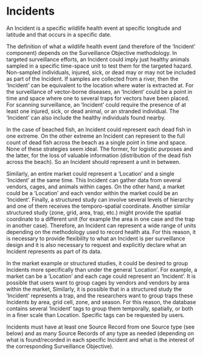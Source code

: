 # Incidents

An Incident is a specific wildlife health event at specific longitude and latitude and that occurs in a specific date.

The definition of what a wildlife health event (and therefore of the 'Incident' component) depends on the Surveillance Objective methodology. In targeted surveillance efforts, an Incident could imply just healthy animals sampled in a specific time-space unit to test them for the targeted hazard. Non-sampled individuals, injured, sick, or dead may or may not be included as part of the Incident. If samples are collected from a river, then the 'Incident' can be equivalent to the location where water is extracted at. For the surveillance of vector-borne diseases, an 'Incident' could be a point in time and space where one to several traps for vectors have been placed. For scanning surveillance, an 'Incident' could require the presence of at least one injured, sick, or dead animal, or an stranded individual. The 'Incident' can also include the healthy individuals found nearby.

In the case of beached fish, an Incident could represent each dead fish in one extreme. On the other extreme an Incident can represent to the full count of dead fish across the beach as a single point in time and space. None of these strategies seem ideal. The former, for logistic purposes and the latter, for the loss of valuable information (distribution of the dead fish across the beach). So an Incident should represent a unit in between.

Similarly, an entire market could represent a 'Location' and a single 'Incident' at the same time. This Incident can gather data from several vendors, cages, and animals within cages. On the other hand, a market could be a 'Location' and each vendor within the market could be an 'Incident'. Finally, a structured study can involve several levels of hierarchy and one of them receives the temporo-spatial coordinate. Another similar structured study (zone, grid, area, trap, etc.) might provide the spatial coordinate to a different unit (for example the area in one case and the trap in another case). Therefore, an Incident can represent a wide range of units depending on the methodology used to record health ata. For this reason, it is necessary to provide flexibility to what an Incident is per surveillance design and it is also necessary to request and explicitly declare what an Incident represents as part of its data.

In the market example or structured studies, it could be desired to group Incidents more specifically than under the general 'Location'. For example, a market can be a 'Location' and each cage could represent an 'Incident'. It is possible that users want to group cages by vendors and vendors by area within the market, Similarly, it is possible that in a structured study the 'Incident' represents a trap, and the researchers want to group traps these Incidents by area, grid cell, zone, and season. For this reason, the database contains several 'Incident' tags to group them temporally, spatially, or both in a finer scale than Location. Specific tags can be requested by users.

Incidents must have at least one Source Record from one Source type (see below) and as many Source Records of any type as needed (depending on what is found/recorded in each specific Incident and what is the interest of the corresponding Surveillance Objective).
